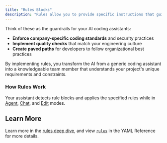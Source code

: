 ```yaml
---
title: "Rules Blocks"
description: "Rules allow you to provide specific instructions that guide how the AI assistant behaves when working with your code. Instead of the AI making assumptions about your coding standards, architecture patterns, or project-specific requirements, you can explicitly define guidelines that ensure consistent, contextually appropriate responses."
---
```


Think of these as the guardrails for your AI coding assistants:

- **Enforce company-specific coding standards** and security practices
- **Implement quality checks** that match your engineering culture
- **Create paved paths** for developers to follow organizational best practices

By implementing rules, you transform the AI from a generic coding assistant into a knowledgeable team member that understands your project's unique requirements and constraints.

### How Rules Work[​](#how-rules-work "Direct link to How Rules Work")

Your assistant detects rule blocks and applies the specified rules while in [Agent](/features/agent/quick-start), [Chat](/features/chat/quick-start), and [Edit](/features/edit/quick-start) modes.

## Learn More[​](#learn-more "Direct link to Learn More")

Learn more in the [rules deep dive](/customization/rules), and view [`rules`](/reference#rules) in the YAML Reference for more details.
